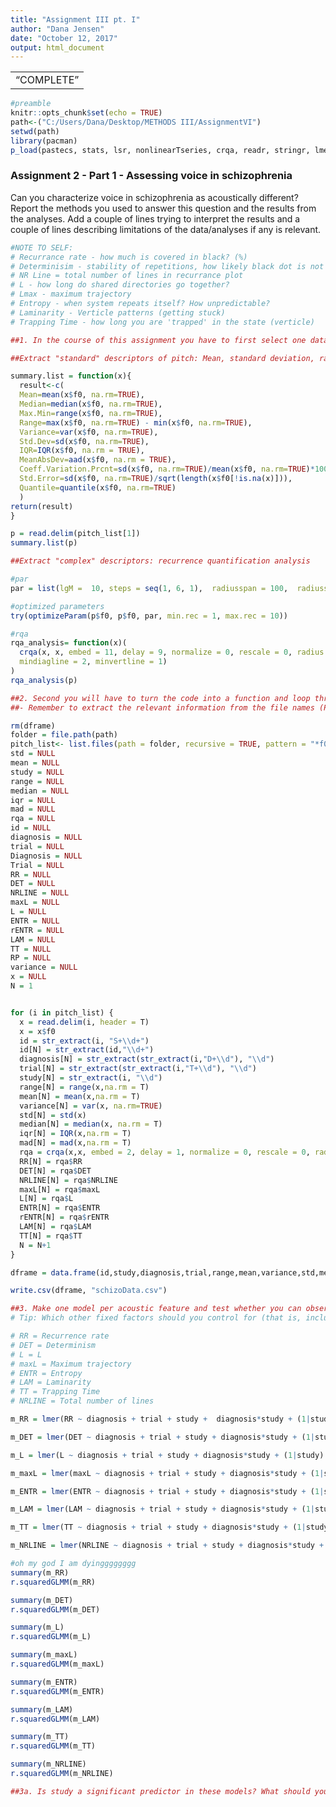 ```yaml
---
title: "Assignment III pt. I"
author: "Dana Jensen"
date: "October 12, 2017"
output: html_document
---
```

---
                          "COMPLETE"
---
```r
#preamble
knitr::opts_chunk$set(echo = TRUE)
path<-("C:/Users/Dana/Desktop/METHODS III/AssignmentVI")
setwd(path)
library(pacman)
p_load(pastecs, stats, lsr, nonlinearTseries, crqa, readr, stringr, lmerTest, MuMIn)

```
### Assignment 2 - Part 1 - Assessing voice in schizophrenia
Can you characterize voice in schizophrenia as acoustically different? Report the methods you used to answer this question and the results from the analyses. Add a couple of lines trying to interpret the results and a couple of lines describing limitations of the data/analyses if any is relevant.
```r
#NOTE TO SELF:
# Recurrance rate - how much is covered in black? (%)
# Determinisim - stability of repetitions, how likely black dot is not isolated,but part of a diagonal (keeps repeating)
# NR Line = total number of lines in recurrance plot
# L - how long do shared directories go together?
# Lmax - maximum trajectory
# Entropy - when system repeats itself? How unpredictable?
# Laminarity - Verticle patterns (getting stuck)
# Trapping Time - how long you are 'trapped' in the state (verticle)

##1. In the course of this assignment you have to first select one datafile and figure out how to:

##Extract "standard" descriptors of pitch: Mean, standard deviation, range

summary.list = function(x){
  result<-c(
  Mean=mean(x$f0, na.rm=TRUE),
  Median=median(x$f0, na.rm=TRUE),
  Max.Min=range(x$f0, na.rm=TRUE),
  Range=max(x$f0, na.rm=TRUE) - min(x$f0, na.rm=TRUE),
  Variance=var(x$f0, na.rm=TRUE),
  Std.Dev=sd(x$f0, na.rm=TRUE),
  IQR=IQR(x$f0, na.rm = TRUE),
  MeanAbsDev=aad(x$f0, na.rm = TRUE),
  Coeff.Variation.Prcnt=sd(x$f0, na.rm=TRUE)/mean(x$f0, na.rm=TRUE)*100,
  Std.Error=sd(x$f0, na.rm=TRUE)/sqrt(length(x$f0[!is.na(x)])),
  Quantile=quantile(x$f0, na.rm=TRUE)
  )
return(result)
}

p = read.delim(pitch_list[1])
summary.list(p)

##Extract "complex" descriptors: recurrence quantification analysis

#par
par = list(lgM =  10, steps = seq(1, 6, 1),  radiusspan = 100,  radiussample = 40, normalize = 0,  rescale = 0,  mindiagline = 2,  minvertline = 2,  tw = 0,  whiteline = FALSE,  recpt = FALSE,  fnnpercent = 10,  typeami = 'mindip')

#optimized parameters
try(optimizeParam(p$f0, p$f0, par, min.rec = 1, max.rec = 10))

#rqa
rqa_analysis= function(x)(  
  crqa(x, x, embed = 11, delay = 9, normalize = 0, rescale = 0, radius = 2,
  mindiagline = 2, minvertline = 1)
)
rqa_analysis(p)

##2. Second you will have to turn the code into a function and loop through all the files (or even better use apply/sapply/lapply)
##- Remember to extract the relevant information from the file names (Participant, Diagnosis, Trial, Study)

rm(dframe)
folder = file.path(path)
pitch_list<- list.files(path = folder, recursive = TRUE, pattern = "*f0.txt")
std = NULL
mean = NULL
study = NULL
range = NULL
median = NULL
iqr = NULL
mad = NULL
rqa = NULL
id = NULL
diagnosis = NULL
trial = NULL
Diagnosis = NULL
Trial = NULL
RR = NULL
DET = NULL
NRLINE = NULL
maxL = NULL
L = NULL
ENTR = NULL
rENTR = NULL
LAM = NULL
TT = NULL
RP = NULL
variance = NULL
x = NULL
N = 1


for (i in pitch_list) {
  x = read.delim(i, header = T)
  x = x$f0
  id = str_extract(i, "S+\\d+")
  id[N] = str_extract(id,"\\d+")
  diagnosis[N] = str_extract(str_extract(i,"D+\\d"), "\\d")
  trial[N] = str_extract(str_extract(i,"T+\\d"), "\\d")
  study[N] = str_extract(i, "\\d")
  range[N] = range(x,na.rm = T)
  mean[N] = mean(x,na.rm = T)
  variance[N] = var(x, na.rm=TRUE)
  std[N] = std(x)
  median[N] = median(x, na.rm = T)
  iqr[N] = IQR(x,na.rm = T)
  mad[N] = mad(x,na.rm = T)
  rqa = crqa(x,x, embed = 2, delay = 1, normalize = 0, rescale = 0, radius = 0.5, mindiagline = 2, minvertline = 1)
  RR[N] = rqa$RR
  DET[N] = rqa$DET
  NRLINE[N] = rqa$NRLINE
  maxL[N] = rqa$maxL
  L[N] = rqa$L
  ENTR[N] = rqa$ENTR
  rENTR[N] = rqa$rENTR
  LAM[N] = rqa$LAM
  TT[N] = rqa$TT
  N = N+1
}

dframe = data.frame(id,study,diagnosis,trial,range,mean,variance,std,median,mad,RR,DET,NRLINE,maxL,L,ENTR,rENTR,LAM,TT)

write.csv(dframe, "schizoData.csv")

##3. Make one model per acoustic feature and test whether you can observe significant difference due to Diagnosis.
# Tip: Which other fixed factors should you control for (that is, include in the model)? Which random ones?

# RR = Recurrence rate
# DET = Determinism
# L = L
# maxL = Maximum trajectory
# ENTR = Entropy
# LAM = Laminarity
# TT = Trapping Time
# NRLINE = Total number of lines

m_RR = lmer(RR ~ diagnosis + trial + study +  diagnosis*study + (1|study) + (1|id), data = dframe, REML = FALSE)

m_DET = lmer(DET ~ diagnosis + trial + study + diagnosis*study + (1|study) + (1|id), data = dframe, REML = FALSE)

m_L = lmer(L ~ diagnosis + trial + study + diagnosis*study + (1|study) + (1|id), data = dframe, REML = FALSE)

m_maxL = lmer(maxL ~ diagnosis + trial + study + diagnosis*study + (1|study) + (1|id), data = dframe, REML = FALSE)

m_ENTR = lmer(ENTR ~ diagnosis + trial + study + diagnosis*study + (1|study) + (1|id), data = dframe, REML = FALSE)

m_LAM = lmer(LAM ~ diagnosis + trial + study + diagnosis*study + (1|study) + (1|id), data = dframe, REML = FALSE)

m_TT = lmer(TT ~ diagnosis + trial + study + diagnosis*study + (1|study) + (1|id), data = dframe, REML = FALSE)

m_NRLINE = lmer(NRLINE ~ diagnosis + trial + study + diagnosis*study + (1|study) + (1|id), data = dframe, REML = FALSE)

#oh my god I am dyingggggggg
summary(m_RR)
r.squaredGLMM(m_RR)

summary(m_DET)
r.squaredGLMM(m_DET)

summary(m_L)
r.squaredGLMM(m_L)

summary(m_maxL)
r.squaredGLMM(m_maxL)

summary(m_ENTR)
r.squaredGLMM(m_ENTR)

summary(m_LAM)
r.squaredGLMM(m_LAM)

summary(m_TT)
r.squaredGLMM(m_TT)

summary(m_NRLINE)
r.squaredGLMM(m_NRLINE)

##3a. Is study a significant predictor in these models? What should you infer from this? Does study interact with diagnosis? What should you infer from this?
```
